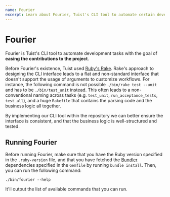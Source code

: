```yaml
---
name: Fourier
excerpt: Learn about Fourier, Tuist's CLI tool to automate certain development tasks.
---
```


# Fourier

Fourier is Tuist's CLI tool to automate development tasks with the goal of **easing the contributions to the project**.

Before Fourier's existence, Tuist used [Ruby's Rake](https://github.com/ruby/rake). Rake's approach to designing the CLI interface leads to a flat and non-standard interface that doesn't support the usage of arguments to customize workflows. For instance, the following command is not possible `./bin/rake test --unit` and has to be `./bin/test_unit` instead. This often leads to a non-conventional naming across tasks (e.g. `test_unit`, `run_acceptance_tests`, `test_all`), and a huge `Rakefile` that contains the parsing code and the business logic all together.

By implementing our CLI tool within the repository we can better ensure the interface is consistent, and that the business logic is well-structured and tested.

## Running Fourier

Before running Fourier, make sure that you have the Ruby version specified in the `.ruby-version` file, and that you have fetched the [Bundler](https://bundler.io) dependencies specified in the `Gemfile` by running `bundle install`. Then, you can run the following command:

```
./bin/fourier --help
```

It'll output the list of available commands that you can run.
